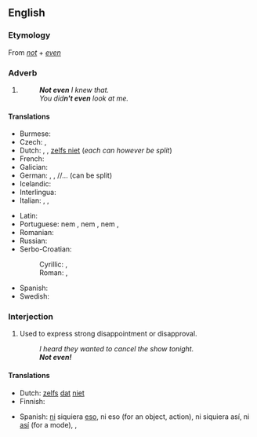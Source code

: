 ==English==

===Etymology===
From ''[[not]]'' + ''[[even]]''

===Adverb===
{{en-adv|-}}

# {{non-gloss definition|Introduces or constitutes a more emphatic negation or exclusion than "not".}}
#: '''''Not even''' I knew that.''
#: ''You did'''n't even''' look at me.''

====Translations====
{{trans-top|constitutes an emphatic negation}}
* Burmese: {{t+|my|တောင်|sc=Mymr}}
* Czech: {{t+|cs|ani}}, {{t|cs|ba ani}}
* Dutch: {{t+|nl|niet eens}}, {{t|nl|nog niet}}, [[zelfs niet]] (''each can however be split'')
* French: {{t+|fr|même pas}}
* Galician: {{t|gl|nin sequera}}
* German: {{t|de|nicht mal}}, {{t+|de|nicht einmal}}, {{t+|de|eben}}/{{t+|de|selbst}}/{{t+|de|sogar}}... {{t+|de|nicht}} (can be split)
* Icelandic: {{t|is|ekki einu sinni}}
* Interlingua: {{t|ia|non mesmo}}
* Italian: {{t+|it|neppure}}, {{t+|it|nemmeno}}, {{t+|it|manco}}
{{trans-mid}}
* Latin: {{t|la|ne quidem}}
* Portuguese: nem {{t+|pt|ao menos}}, nem {{t+|pt|sequer}}, nem {{t+|pt|mesmo}}, {{t+|pt|nem}}
* Romanian: {{t+|ro|nici}}
* Russian: {{t+|ru|даже|alt=да́же не}}
* Serbo-Croatian:
*: Cyrillic: {{t|sh|чак нити}}, {{t|sh|чак ни}}
*: Roman: {{t|sh|čak niti}}, {{t|sh|čak ni}}
* Spanish: {{t+|es|ni siquiera}}
* Swedish: {{t|sv|inte ens}}
{{trans-bottom}}

===Interjection===
{{en-interj}}

# {{lb|en|colloquial}} Used to express strong disappointment or disapproval.
#: ''I heard they wanted to cancel the show tonight.''
#: '''''Not even!'''''

====Translations====
{{trans-top|used to express strong disappointment}}
* Dutch: [[zelfs]] [[dat]] [[niet]]
* Finnish: {{t|fi|ei kai}}
{{trans-mid}}
* Spanish: [[ni#Spanish|ni]] siquiera [[eso#Spanish|eso]], ni eso (for an object, action), ni siquiera así, ni [[así]] (for a mode), {{t+|es|nunca}}, {{t+|es|jamás}}
{{trans-bottom}}